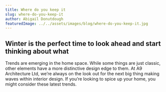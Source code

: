 ```yaml
---
title: Where do you keep it
slug: where-do-you-keep-it
author: Abigail Donutdough
featuredImage: ../../assets/images/blog/where-do-you-keep-it.jpg
---
```

## Winter is the perfect time to look ahead and start thinking about what
Trends are emerging in the home space. While some things are just classic, other elements have a more distinctive design edge to them. At A9 Architecture Ltd, we’re always on the look out for the next big thing making waves within interior design. If you’re looking to spice up your home, you might consider these latest trends.